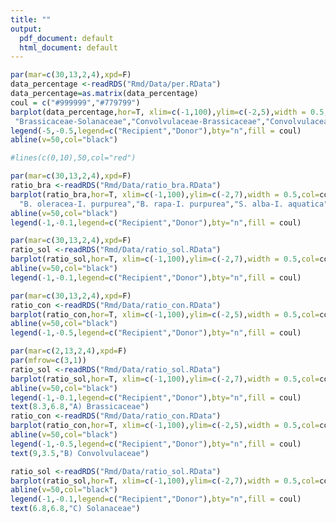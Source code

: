 ```yaml
---
title: ""
output:
  pdf_document: default
  html_document: default
---
```

```r
par(mar=c(30,13,2,4),xpd=F)
data_percentage <-readRDS("Rmd/Data/per.RData")
data_percentage=as.matrix(data_percentage)
coul = c("#999999","#779799")
barplot(data_percentage,hor=T, xlim=c(-1,100),ylim=c(-2,5),width = 0.5,col=coul ,space=0.5, border="white",srt=80,las=1,cex.axis=1,cex.names=1,names=c("Brassicaceae-Convolvulaceae",
 "Brassicaceae-Solanaceae","Convolvulaceae-Brassicaceae","Convolvulaceae-Solanaceae","Solanaceae-Convolvulaceae","Solanaceae-Brassicaceae"))
legend(-5,-0.5,legend=c("Recipient","Donor"),bty="n",fill = coul)
abline(v=50,col="black")

#lines(c(0,10),50,col="red")
```
\newpage
```r
par(mar=c(30,13,2,4),xpd=F)
ratio_bra <-readRDS("Rmd/Data/ratio_bra.RData")
barplot(ratio_bra,hor=T, xlim=c(-1,100),ylim=c(-2,7),width = 0.5,col=coul ,space=0.5,border="white",srt=80,las=1,cex.axis=1,cex.names=1,font=3,names=c("E. sativa-I. purpurea",
  "B. oleracea-I. purpurea","B. rapa-I. purpurea","S. alba-I. aquatica", "S. alba-S. melongena", "E. sativa-P. integrifolia", "B. rapa-S. lycopersicum", "B. oleracea-C. annuum"))
abline(v=50,col="black")
legend(-1,-0.1,legend=c("Recipient","Donor"),bty="n",fill = coul)

```

\newpage
```r
par(mar=c(30,13,2,4),xpd=F)
ratio_sol <-readRDS("Rmd/Data/ratio_sol.RData")
barplot(ratio_sol,hor=T, xlim=c(-1,100),ylim=c(-2,7),width = 0.5,col=coul ,space=0.5,border="white",srt=80,las=1,cex.axis=1,cex.names=1,font=3,names=c("C. annuum-I. purpurea", "S. melongena-I. aquatica", "P. integrifolia-I. aquatica", "S. lycopersicum-I aquatica","S. melongena-E. sativa", "P. integrifolia-E. sativa", "C. annuum-S. alba", "S. lycopersicum-B. rapa"))
abline(v=50,col="black")
legend(-1,-0.1,legend=c("Recipient","Donor"),bty="n",fill = coul)

```
\newpage
```r
par(mar=c(30,13,2,4),xpd=F)
ratio_con <-readRDS("Rmd/Data/ratio_con.RData")
barplot(ratio_con,hor=T, xlim=c(-1,100),ylim=c(-2,5),width = 0.5,col=coul ,space=0.5,border="white",srt=80,las=1,cex.axis=1,cex.names=1,font=3,names=c("I. purpurea-S. melongena","I. aquatica-C. annuum","I. purpurea-E. sativa","I. aquatica-S. alba"))
abline(v=50,col="black")
legend(-1,-0.5,legend=c("Recipient","Donor"),bty="n",fill = coul)

```
\newpage
```r
par(mar=c(2,13,2,4),xpd=F)
par(mfrow=c(3,1))
ratio_sol <-readRDS("Rmd/Data/ratio_sol.RData")
barplot(ratio_sol,hor=T, xlim=c(-1,100),ylim=c(-2,7),width = 0.5,col=coul ,space=0.5,border="white",srt=80,las=1,cex.axis=1,cex.names=1,font=3,names=c("C. annuum-I. purpurea", "S. melongena-I. aquatica", "P. integrifolia-I. aquatica", "S. lycopersicum-I aquatica","S. melongena-E. sativa", "P. integrifolia-E. sativa", "C. annuum-S. alba", "S. lycopersicum-B. rapa"))
abline(v=50,col="black")
legend(-1,-0.1,legend=c("Recipient","Donor"),bty="n",fill = coul)
text(8.3,6.8,"A) Brassicaceae")
ratio_con <-readRDS("Rmd/Data/ratio_con.RData")
barplot(ratio_con,hor=T, xlim=c(-1,100),ylim=c(-2,5),width = 0.5,col=coul ,space=0.5,border="white",srt=80,las=1,cex.axis=1,cex.names=1,font=3,names=c("I. purpurea-S. melongena","I. aquatica-C. annuum","I. purpurea-E. sativa","I. aquatica-S. alba"))
abline(v=50,col="black")
legend(-1,-0.5,legend=c("Recipient","Donor"),bty="n",fill = coul)
text(9,3.5,"B) Convolvulaceae")

ratio_sol <-readRDS("Rmd/Data/ratio_sol.RData")
barplot(ratio_sol,hor=T, xlim=c(-1,100),ylim=c(-2,7),width = 0.5,col=coul ,space=0.5,border="white",srt=80,las=1,cex.axis=1,cex.names=1,font=3,names=c("C. annuum-I. purpurea", "S. melongena-I. aquatica", "P. integrifolia-I. aquatica", "S. lycopersicum-I aquatica","S. melongena-E. sativa", "P. integrifolia-E. sativa", "C. annuum-S. alba", "S. lycopersicum-B. rapa"))
abline(v=50,col="black")
legend(-1,-0.1,legend=c("Recipient","Donor"),bty="n",fill = coul)
text(6.8,6.8,"C) Solanaceae")

```

